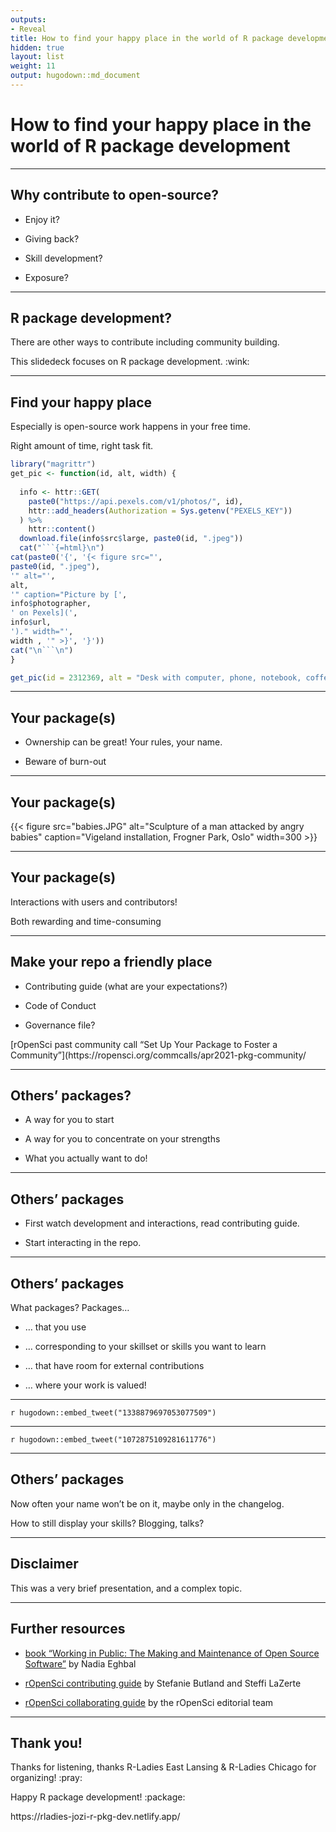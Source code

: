 ```yaml
---
outputs:
- Reveal
title: How to find your happy place in the world of R package development
hidden: true
layout: list
weight: 11
output: hugodown::md_document
---
```


# How to find your happy place in the world of R package development

---

## Why contribute to open-source?

* Enjoy it?

* Giving back?

* Skill development?

* Exposure?

---

## R package development?

There are other ways to contribute including community building.

This slidedeck focuses on R package development. :wink:

---

## Find your happy place

Especially is open-source work happens in your free time.

Right amount of time, right task fit.

```r
library("magrittr")
get_pic <- function(id, alt, width) {
  
  info <- httr::GET(
    paste0("https://api.pexels.com/v1/photos/", id),
    httr::add_headers(Authorization = Sys.getenv("PEXELS_KEY"))
  ) %>%
    httr::content()
  download.file(info$src$large, paste0(id, ".jpeg"))
  cat("```{=html}\n")
cat(paste0('{', '{< figure src="',
paste0(id, ".jpeg"),
'" alt="',
alt,
'" caption="Picture by [',
info$photographer,
' on Pexels](',
info$url,
')." width="',
width , '" >}', '}'))
cat("\n```\n")
}
```

```r
get_pic(id = 2312369, alt = "Desk with computer, phone, notebook, coffee", 300)
```


---

## Your package(s)

* Ownership can be great! Your rules, your name.

* Beware of burn-out


---

## Your package(s)

```{=html}
{{< figure src="babies.JPG" alt="Sculpture of a man attacked by angry babies" caption="Vigeland installation, Frogner Park, Oslo" width=300 >}}
```

---

## Your package(s)

Interactions with users and contributors!

Both rewarding and time-consuming

---

## Make your repo a friendly place

* Contributing guide (what are your expectations?)

* Code of Conduct

* Governance file?

[rOpenSci past community call "Set Up Your Package to Foster a Community"](https://ropensci.org/commcalls/apr2021-pkg-community/

---

## Others' packages?

* A way for you to start

* A way for you to concentrate on your strengths

* What you actually want to do!

---

## Others' packages

* First watch development and interactions, read contributing guide.

* Start interacting in the repo.

---

## Others' packages

What packages? Packages...

* ... that you use

* ... corresponding to your skillset or skills you want to learn

* ... that have room for external contributions

* ... where your work is valued!

---

`r hugodown::embed_tweet("1338879697053077509")`

---

`r hugodown::embed_tweet("1072875109281611776")`

---


## Others' packages

Now often your name won't be on it, maybe only in the changelog.

How to still display your skills? Blogging, talks?

---

## Disclaimer

This was a very brief presentation, and a complex topic.


---

## Further resources

* [book "Working in Public: The Making and Maintenance of Open Source Software"](https://www.goodreads.com/book/show/54140556-working-in-public) by Nadia Eghbal

* [rOpenSci contributing guide](https://contributing.ropensci.org/) by Stefanie Butland and Steffi LaZerte

* [rOpenSci collaborating guide](https://devguide.ropensci.org/collaboration.html) by the rOpenSci editorial team

---

## Thank you!

Thanks for listening, thanks R-Ladies East Lansing & R-Ladies Chicago for organizing! :pray:

Happy R package development! :package:

https://rladies-jozi-r-pkg-dev.netlify.app/
